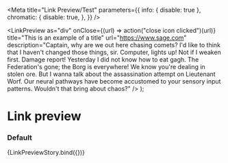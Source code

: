 

<Meta
  title="Link Preview/Test"
  parameters={{
    info: { disable: true },
    chromatic: {
      disable: true,
    },
  }}
/>

  <LinkPreview
    as="div"
    onClose={(url) => action("close icon clicked")(url)}
    title="This is an example of a title"
    url="https://www.sage.com"
    description="Captain, why are we out here chasing comets? I'd like to think that I haven't changed those things, sir. Computer, lights up! Not if I weaken first. Damage report! Yesterday I did not know how to eat gagh. The Federation's gone; the Borg is everywhere! We know you're dealing in stolen ore. But I wanna talk about the assassination attempt on Lieutenant Worf. Our neural pathways have become accustomed to your sensory input patterns. Wouldn't that bring about chaos?"
  />
);

# Link preview

### Default

<Canvas>
  <Story name="default">{LinkPreviewStory.bind({})}</Story>
</Canvas>
